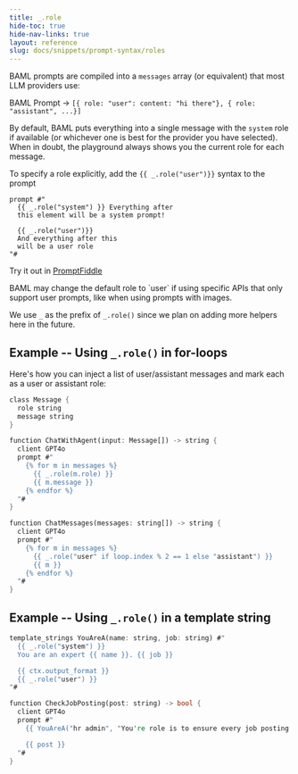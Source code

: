 ```yaml
---
title: _.role
hide-toc: true
hide-nav-links: true
layout: reference
slug: docs/snippets/prompt-syntax/roles
---
```



BAML prompts are compiled into a `messages` array (or equivalent) that most LLM providers use:

BAML Prompt -> `[{ role: "user": content: "hi there"}, { role: "assistant", ...}]`

By default, BAML puts everything into a single message with the `system` role if available (or whichever one is best for the provider you have selected). 
When in doubt, the playground always shows you the current role for each message.

To specify a role explicitly, add the `{{ _.role("user")}}` syntax to the prompt
```jinja2
prompt #"
  {{ _.role("system") }} Everything after
  this element will be a system prompt!

  {{ _.role("user")}} 
  And everything after this
  will be a user role
"#
```
Try it out in [PromptFiddle](https://www.promptfiddle.com)

<Note>
  BAML may change the default role to `user` if using specific APIs that only support user prompts, like when using prompts with images.
</Note>

We use `_` as the prefix of `_.role()` since we plan on adding more helpers here in the future.

## Example -- Using `_.role()` in for-loops

Here's how you can inject a list of user/assistant messages and mark each as a user or assistant role:

```rust BAML
class Message {
  role string
  message string
}

function ChatWithAgent(input: Message[]) -> string {
  client GPT4o
  prompt #"
    {% for m in messages %}
      {{ _.role(m.role) }}
      {{ m.message }}
    {% endfor %}
  "#
}
```

```rust BAML
function ChatMessages(messages: string[]) -> string {
  client GPT4o
  prompt #"
    {% for m in messages %}
      {{ _.role("user" if loop.index % 2 == 1 else "assistant") }}
      {{ m }}
    {% endfor %}
  "#
}
```

## Example -- Using `_.role()` in a template string

```rust BAML
template_strings YouAreA(name: string, job: string) #"
  {{ _.role("system") }} 
  You are an expert {{ name }}. {{ job }}

  {{ ctx.output_format }}
  {{ _.role("user") }}
"#

function CheckJobPosting(post: string) -> bool {
  client GPT4o
  prompt #"
    {{ YouAreA("hr admin", "You're role is to ensure every job posting is bias free.") }}

    {{ post }}
  "#
}
```
